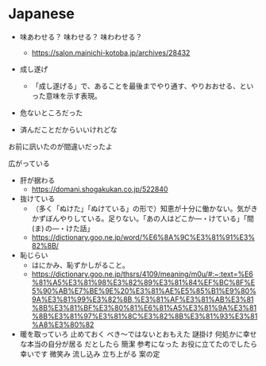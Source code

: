 # Japanese

- 味あわせる？ 味わせる？ 味わわせる？
  - https://salon.mainichi-kotoba.jp/archives/28432

- 成し遂げ
  - 「成し遂げる」で、あることを最後までやり通す、やりおおせる、といった意味を示す表現。

- 危ないところだった

- 済んだことだからいいけれどな

お前に訊いたのが間違いだったよ

広がっている

- 肝が据わる
  - https://domani.shogakukan.co.jp/522840
- 抜けている
  - （多く「ぬけた」「ぬけている」の形で）知恵が十分に働かない。気がきかずぼんやりしている。足りない。「あの人はどこか—・けている」「間 (ま) の—・けた話」
  - https://dictionary.goo.ne.jp/word/%E6%8A%9C%E3%81%91%E3%82%8B/
- 恥じらい
  - はにかみ、恥ずかしがること。
  - https://dictionary.goo.ne.jp/thsrs/4109/meaning/m0u/#:~:text=%E6%81%A5%E3%81%98%E3%82%89%E3%81%84%EF%BC%8F%E5%90%AB%E7%BE%9E%20%E3%81%AE%E5%85%B1%E9%80%9A%E3%81%99%E3%82%8B,%E3%81%AF%E3%81%AB%E3%81%8B%E3%81%BF%E3%80%81%E6%81%A5%E3%81%9A%E3%81%8B%E3%81%97%E3%81%8C%E3%82%8B%E3%81%93%E3%81%A8%E3%80%82
- 暖を取っていろ
止めておく
べき～ではないとおもえた
謎掛け
何処かに幸せな本当の自分が居る
だとしたら
簡潔
参考になった
お役に立てたのでしたら幸いです
微笑み
流し込み
立ち上がる
案の定


